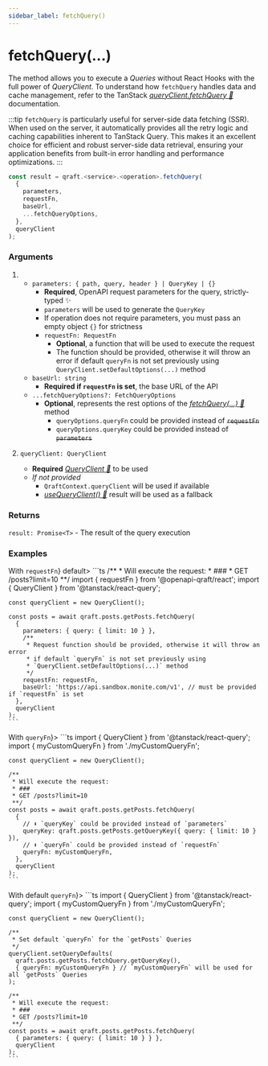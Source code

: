 ```yaml
---
sidebar_label: fetchQuery()
---
```



# fetchQuery(...)

The method allows you to execute a _Queries_ without React Hooks with the full power of _QueryClient_.
To understand how `fetchQuery` handles data and cache management,
refer to the TanStack [_queryClient.fetchQuery 🌴_](https://tanstack.com/query/latest/docs/reference/QueryClient#queryclientfetchquery) documentation.

:::tip
`fetchQuery` is particularly useful for server-side data fetching (SSR). When used on the server, it automatically
provides all the retry logic and caching capabilities inherent to TanStack Query.
This makes it an excellent choice for efficient and robust server-side data retrieval, ensuring your application benefits
from built-in error handling and performance optimizations.
:::

```ts
const result = qraft.<service>.<operation>.fetchQuery(
  {
    parameters,
    requestFn,
    baseUrl,
    ...fetchQueryOptions,
  },
  queryClient
);
```

### Arguments

1.  - `parameters: { path, query, header } | QueryKey | {}`
      - **Required**, OpenAPI request parameters for the query, strictly-typed ✨
      - `parameters` will be used to generate the `QueryKey`
      - If operation does not require parameters, you must pass an empty object `{}` for strictness
      - `requestFn: RequestFn`
        - **Optional**, a function that will be used to execute the request
        - The function should be provided, otherwise it will throw an error if default `queryFn` is not set previously using `QueryClient.setDefaultOptions(...)` method
    - `baseUrl: string`
      - **Required if `requestFn` is set**, the base URL of the API
    - `...fetchQueryOptions?: FetchQueryOptions`
      - **Optional**, represents the rest options of the [_fetchQuery(...) 🌴_](https://tanstack.com/query/latest/docs/reference/QueryClient#queryclientfetchquery) method
        - `queryOptions.queryFn` could be provided instead of ~~`requestFn`~~
        - `queryOptions.queryKey` could be provided instead of ~~`parameters`~~

2.  `queryClient: QueryClient`
    - **Required** [_QueryClient 🌴_](https://tanstack.com/query/latest/docs/reference/QueryClient) to be used
    - _If not provided_
      - `QraftContext.queryClient` will be used if available
      - [_useQueryClient() 🌴_](https://tanstack.com/query/latest/docs/framework/react/reference/useQueryClient)
        result will be used as a fallback

### Returns

`result: Promise<T>` - The result of the query execution

### Examples

<Tabs>
  <TabItem value="example1" label={<span style={{verticalAlign: 'middle'}}>With <code>requestFn</code></span>} default>
    ```ts
    /**
     * Will execute the request:
     * ###
     * GET /posts?limit=10
     **/
    import { requestFn } from '@openapi-qraft/react';
    import { QueryClient } from '@tanstack/react-query';

    const queryClient = new QueryClient();

    const posts = await qraft.posts.getPosts.fetchQuery(
      {
        parameters: { query: { limit: 10 } },
        /**
         * Request function should be provided, otherwise it will throw an error
         * if default `queryFn` is not set previously using
         * `QueryClient.setDefaultOptions(...)` method
         */
        requestFn: requestFn,
        baseUrl: 'https://api.sandbox.monite.com/v1', // must be provided if `requestFn` is set
      },
      queryClient
    );
    ```
  </TabItem>
  <TabItem value="with-query-fn" label={<span style={{verticalAlign: 'middle'}}>With <code>queryFn</code></span>}>
    ```ts
    import { QueryClient } from '@tanstack/react-query';
    import { myCustomQueryFn } from './myCustomQueryFn';

    const queryClient = new QueryClient();

    /**
     * Will execute the request:
     * ###
     * GET /posts?limit=10
     **/
    const posts = await qraft.posts.getPosts.fetchQuery(
      {
        // ⬇︎ `queryKey` could be provided instead of `parameters`
        queryKey: qraft.posts.getPosts.getQueryKey({ query: { limit: 10 } }),
        // ⬇︎ `queryFn` could be provided instead of `requestFn`
        queryFn: myCustomQueryFn,
      },
      queryClient
    );
    ```
  </TabItem>
  <TabItem value="with-default-query-fn" label={<span style={{verticalAlign: 'middle'}}>With default <code>queryFn</code></span>}>
    ```ts
    import { QueryClient } from '@tanstack/react-query';
    import { myCustomQueryFn } from './myCustomQueryFn';

    const queryClient = new QueryClient();

    /**
     * Set default `queryFn` for the `getPosts` Queries
     */
    queryClient.setQueryDefaults(
      qraft.posts.getPosts.fetchQuery.getQueryKey(),
      { queryFn: myCustomQueryFn } // `myCustomQueryFn` will be used for all `getPosts` Queries
    );

    /**
     * Will execute the request:
     * ###
     * GET /posts?limit=10
     **/
    const posts = await qraft.posts.getPosts.fetchQuery(
      { parameters: { query: { limit: 10 } } },
      queryClient
    );
    ```
  </TabItem>
</Tabs>

